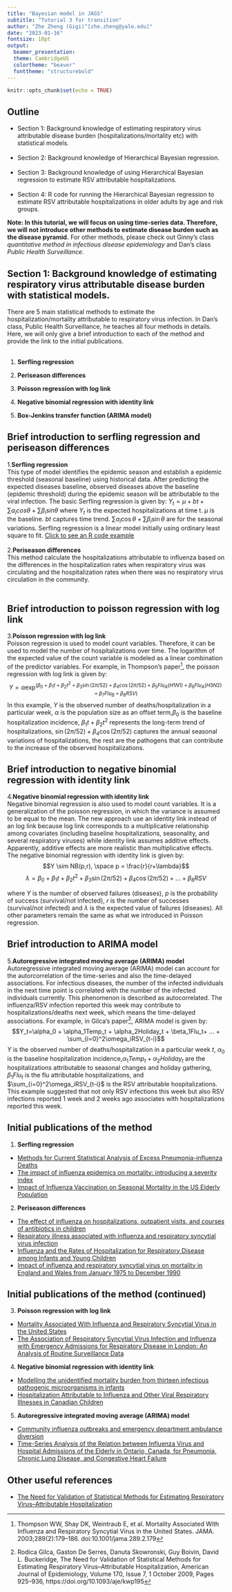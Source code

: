 ```yaml
---
title: "Bayesian model in JAGS"
subtitle: "Tutorial 3 for transition"
author: "Zhe Zheng (Gigi)^[zhe.zheng@yale.edu]"
date: "2023-01-16"
fontsize: 10pt
output: 
  beamer_presentation:
  theme: CambridgeUS
  colortheme: "beaver"
  fonttheme: "structurebold"
---
```


```r
knitr::opts_chunk$set(echo = TRUE)
```

## Outline

- Section 1: Background knowledge of estimating respiratory virus attributable disease burden (hospitalizations/mortality etc) with statistical models.
\
\
- Section 2: Background knowledge of Hierarchical Bayesian regression.
\
\
- Section 3: Background knowledge of using Hierarchical Bayesian regression to estimate RSV attributable hospitalizations.
\
\
- Section 4: R code for running the Hierarchical Bayesian regression to estimate RSV attributable hospitalizations in older adults by age and risk groups.

**Note: In this tutorial, we will focus on using time-series data. Therefore, we will not introduce other methods to estimate disease burden such as the disease pyramid.** For other methods, please check out Ginny's class *quantitative method in infectious disease epidemiology* and Dan's class *Public Health Surveillance*. 

## Section 1: Background knowledge of estimating respiratory virus attributable disease burden with statistical models.

There are 5 main statistical methods to estimate the hospitalization/mortality attributable to respiratory virus infection. In Dan's class, Public Health Surveillance, he teaches all four methods in details. Here, we will only give a brief introduction to each of the method and provide the link to the initial publications.
\
\

1. **Serfling regression** 

2. **Periseason differences**

3. **Poisson regression with log link**

4. **Negative binomial regression with identity link**

5. **Box-Jenkins transfer function (ARIMA model)**

## Brief introduction to serfling regression and periseason differences

1.**Serfling regression** \
  This type of model identifies the epidemic season and establish a epidemic threshold (seasonal baseline) using historical data. After predicting the expected diseases baseline, observed diseases above the baseline (epidemic threshold) during the epidemic season will be attributable to the viral infection. The basic Serfling regression is given by: $Y_t = \mu+ bt+\sum \alpha_i cos \theta+ \sum \beta_i sin \theta$ where $Y_t$ is the expected hospitalizations at time t. $\mu$ is the baseline. $bt$ captures time trend. $\sum \alpha_i \cos \theta+ \sum \beta_i \sin \theta$ are for the seasonal variations. Serfling regression is a linear model initially using ordinary least square to fit. [\color{blue} Click to see an R code example](https://kmcconeghy.github.io/flumodelr/articles/04-serfling.html)
  \
  \
2.**Periseason differences**\
 This method calculate the hospitalizations attributable to influenza based on the differences in the hospitalization rates when respiratory virus was circulating and the hospitalization rates when there was no respiratory virus circulation in the community.
   \
  \
  
## Brief introduction to poisson regression with log link

3.**Poisson regression with log link**
\
  Poisson regression is used to model count variables. Therefore, it can be used to model the number of hospitalizations over time. The logarithm of the expected value of the count variable is modeled as a linear combination of the predictor variables. For example, in Thompson's paper^[Thompson WW, Shay DK, Weintraub E, et al. Mortality Associated With Influenza and Respiratory Syncytial Virus in the United States. JAMA. 2003;289(2):179–186. doi:10.1001/jama.289.2.179], the poisson regression with log link is given by: \small
  $$Y = \alpha \exp^{(\beta_0 + \beta_1t + \beta_2t^2  +  \beta_3 \sin(2\pi/52) + \beta_4 \cos(2\pi/52) + \beta_5 Flu_A(H1N1) + \beta_6 Flu_A(H3N2) + \beta_7Flu_B + \beta_8RSV)}$$ 
  In this example, $Y$ is the observed number of deaths/hospitalization in a particular week, $\alpha$ is the population size as an offset term,$\beta_0$ is the baseline hospitalization incidence, $\beta_1t + \beta_2t^2$ represents the long-term trend of hospitalizations, $\sin(2\pi/52) + \beta_4 \cos(2\pi/52)$ captures the annual seasonal variations of hospitalizations, the rest are the pathogens that can contribute to the increase of the observed hospitalizations.    

## Brief introduction to negative binomial regression with identity link

4.**Negative binomial regression with identity link**
\
Negative binomial regression is also used to model count variables. It is a generalization of the poisson regression, in which the variance is assumed to be equal to the mean. The new approach use an identity link instead of an log link because log link corresponds to a multiplicative relationship among covariates (including baseline hospitalizations, seasonality, and several respiratory viruses) while identity link assumes additive effects. Apparently, additive effects are more realistic than multiplicative effects. The negative binomial regression with identity link is given by:  
\small$$Y \sim NB(p,r), \space p = \frac{r}{r+\lambda}$$
\small$$\lambda=\beta_0 + \beta_1t + \beta_2t^2  +  \beta_3 \sin(2\pi/52) + \beta_4 \cos(2\pi/52) + ... + \beta_8RSV$$ 

where $Y$ is the number of observed failures (diseases), $p$ is the probability of success (survival/not infected), $r$ is the number of successes (survival/not infected) and $\lambda$ is the expected value of failures (diseases). All other parameters remain the same as what we introduced in Poisson regression.

## Brief introduction to ARIMA model

5.**Autoregressive integrated moving average (ARIMA) model**
\
Autoregressive integrated moving average (ARIMA) model can account for the autorcorrelation of the time-series and also the time-delayed associations. For infectious diseases, the number of the infected individuals in the next time point is correlated with the number of the infected individuals currently. This phenomenon is described as autocorrelated. The influenza/RSV infection reported this week may contribute to hospitalizations/deaths next week, which means the time-delayed associations. For example, in Gilca's paper^[Rodica Gilca, Gaston De Serres, Danuta Skowronski, Guy Boivin, David L. Buckeridge, The Need for Validation of Statistical Methods for Estimating Respiratory Virus–Attributable Hospitalization, American Journal of Epidemiology, Volume 170, Issue 7, 1 October 2009, Pages 925–936, https://doi.org/10.1093/aje/kwp195], ARIMA model is given by: 
\small
$$Y_t=\alpha_0 + \alpha_1Temp_t + \alpha_2Holiday_t + \beta_1Flu_t+ ... + \sum_{i=0}^2\omega_iRSV_{t-i}$$
$Y$ is the observed number of deaths/hospitalization in a particular week $t$, $\alpha_0$ is the baseline hospitalization incidence,$\alpha_1Temp_t + \alpha_2Holiday_t$ are the hospitalizations attributable to seasonal changes and holiday gathering, $\beta_1Flu_t$ is the flu attributable hospitalizations, and $\sum_{i=0}^2\omega_iRSV_{t-i}$ is the RSV attributable hospitalizations. This example suggested that not only RSV infections this week but also RSV infections reported 1 week and 2 weeks ago associates with hospitalizations reported this week. 


## Initial publications of the method

1. **Serfling regression**
  - [Methods for Current Statistical Analysis of Excess Pneumonia-influenza Deaths](https://www.ncbi.nlm.nih.gov/pmc/articles/PMC1915276/pdf/pubhealthreporig00078-0040.pdf)
  - [The impact of influenza epidemics on mortality: introducing a severity index](https://ajph.aphapublications.org/doi/epdf/10.2105/AJPH.87.12.1944)
  - [Impact of Influenza Vaccination on Seasonal Mortality in the US Elderly Population](https://jamanetwork.com/journals/jamainternalmedicine/article-abstract/486407)

2. **Periseason differences**
  - [The effect of influenza on hospitalizations, outpatient visits, and courses of antibiotics in children](https://www.nejm.org/doi/full/10.1056/nejm200001273420401)
  - [Respiratory illness associated with influenza and respiratory syncytial virus infection](https://adc.bmj.com/content/archdischild/90/7/741.full.pdf)
  - [Influenza and the Rates of Hospitalization for Respiratory Disease among Infants and Young Children](https://www.nejm.org/doi/full/10.1056/nejm200001273420402)
  - [Impact of influenza and respiratory syncytial virus on mortality in England and Wales from January 1975 to December 1990](https://www.cambridge.org/core/services/aop-cambridge-core/content/view/28087EC2F43E75D1907F15CA3411FE6D/S0950268800058957a.pdf/impact-of-influenza-and-respiratory-syncytial-virus-on-mortality-in-england-and-wales-from-january-1975-to-december-1990.pdf)

## Initial publications of the method (continued)

3. **Poisson regression with log link**
  - [Mortality Associated With Influenza and Respiratory Syncytial Virus in the United States](https://jamanetwork.com/journals/jama/article-abstract/195750)
  - [The Association of Respiratory Syncytial Virus Infection and Influenza with Emergency Admissions for Respiratory Disease in London: An Analysis of Routine Surveillance Data](https://academic.oup.com/cid/article/42/5/640/316492)

4. **Negative binomial regression with identity link**
  - [Modelling the unidentified mortality burden from thirteen infectious pathogenic microorganisms in infants](https://www.cambridge.org/core/journals/epidemiology-and-infection/article/modelling-the-unidentified-mortality-burden-from-thirteen-infectious-pathogenic-microorganisms-in-infants/26AE7DA522FD6DCE6CE3E4F2D3CB9A79)
  - [Hospitalization Attributable to Influenza and Other Viral Respiratory Illnesses in Canadian Children](https://journals.lww.com/pidj/fulltext/2006/09000/Hospitalization_Attributable_to_Influenza_and.8.aspx)

5. **Autoregressive integrated moving average (ARIMA) model**
  - [Community influenza outbreaks and emergency department ambulance diversion](https://www.sciencedirect.com/science/article/pii/S0196064403013167)
  - [Time-Series Analysis of the Relation between Influenza Virus and Hospital Admissions of the Elderly in Ontario, Canada, for Pneumonia, Chronic Lung Disease, and Congestive Heart Failure](https://academic.oup.com/aje/article/149/1/85/205393)


## Other useful references

- [The Need for Validation of Statistical Methods for Estimating Respiratory Virus–Attributable Hospitalization](https://academic.oup.com/aje/article/170/7/925/91526)
